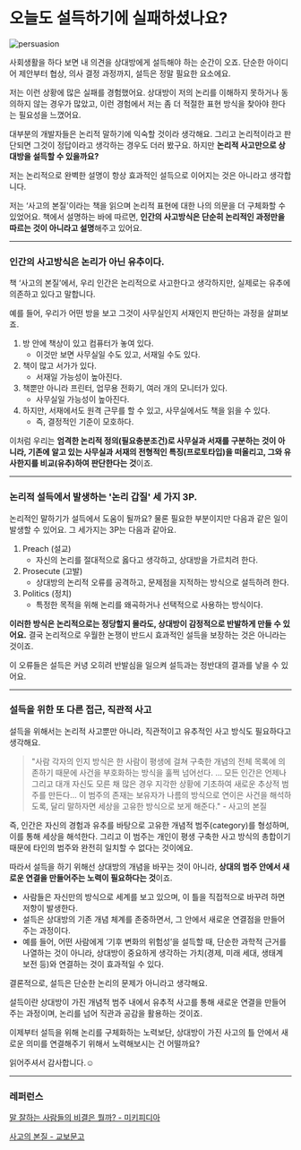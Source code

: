# 오늘도 설득하기에 실패하셨나요?

![persuasion](/statics/persuasion.webp)

사회생활을 하다 보면 내 의견을 상대방에게 설득해야 하는 순간이 오죠. 단순한 아이디어 제안부터 협상, 의사 결정 과정까지, 설득은 정말 필요한 요소에요.

저는 이런 상황에 많은 실패를 경험했어요. 상대방이 저의 논리를 이해하지 못하거나 동의하지 않는 경우가 많았고, 이런 경험에서 저는 좀 더 적절한 표현 방식을 찾아야 한다는 필요성을 느꼈어요.

대부분의 개발자들은 논리적 말하기에 익숙할 것이라 생각해요. 그리고 논리적이라고 판단되면 그것이 정답이라고 생각하는 경우도 더러 봤구요. 하지만 **논리적 사고만으로 상대방을 설득할 수 있을까요?**

저는 논리적으로 완벽한 설명이 항상 효과적인 설득으로 이어지는 것은 아니라고 생각합니다.

저는 ‘사고의 본질'이라는 책을 읽으며 논리적 표현에 대한 나의 의문을 더 구체화할 수 있었어요. 책에서 설명하는 바에 따르면, **인간의 사고방식은 단순히 논리적인 과정만을 따르는 것이 아니라고 설명**해주고 있어요.

---

### 인간의 사고방식은 논리가 아닌 유추이다.

책 ‘사고의 본질’에서, 우리 인간은 논리적으로 사고한다고 생각하지만, 실제로는 유추에 의존하고 있다고 말합니다.

예를 들어, 우리가 어떤 방을 보고 그것이 사무실인지 서재인지 판단하는 과정을 살펴보죠.

1. 방 안에 책상이 있고 컴퓨터가 놓여 있다.
   - 이것만 보면 사무실일 수도 있고, 서재일 수도 있다.
2. 책이 많고 서가가 있다.
   - 서재일 가능성이 높아진다.
3. 책뿐만 아니라 프린터, 업무용 전화기, 여러 개의 모니터가 있다.
   - 사무실일 가능성이 높아진다.
4. 하지만, 서재에서도 원격 근무를 할 수 있고, 사무실에서도 책을 읽을 수 있다.
   - 즉, 결정적인 기준이 모호하다.

이처럼 우리는 **엄격한 논리적 정의(필요충분조건)로 사무실과 서재를 구분하는 것이 아니라, 기존에 알고 있는 사무실과 서재의 전형적인 특징(프로토타입)을 떠올리고, 그와 유사한지를 비교(유추)하여 판단한다는 것**이죠.

---

### 논리적 설득에서 발생하는 '논리 갑질' 세 가지 3P.

논리적인 말하기가 설득에서 도움이 될까요? 물론 필요한 부분이지만 다음과 같은 일이 발생할 수 있어요. 그 세가지는 3P는 다음과 같아요.

1. Preach (설교)
   - 자신의 논리를 절대적으로 옳다고 생각하고, 상대방을 가르치려 한다.
2. Prosecute (고발)
   - 상대방의 논리적 오류를 공격하고, 문제점을 지적하는 방식으로 설득하려 한다.
3. Politics (정치)
   - 특정한 목적을 위해 논리를 왜곡하거나 선택적으로 사용하는 방식이다.

**이러한 방식은 논리적으로는 정당할지 몰라도, 상대방이 감정적으로 반발하게 만들 수 있어요.** 결국 논리적으로 우월한 논쟁이 반드시 효과적인 설득을 보장하는 것은 아니라는 것이죠.

이 오류들은 설득은 커녕 오히려 반발심을 일으켜 설득과는 정반대의 결과를 낳을 수 있어요.

---

### 설득을 위한 또 다른 접근, 직관적 사고

설득을 위해서는 논리적 사고뿐만 아니라, 직관적이고 유추적인 사고 방식도 필요하다고 생각해요.

> "사람 각자의 인지 방식은 한 사람이 평생에 걸쳐 구축한 개념의 전체 목록에 의존하기 때문에 사건을 부호화하는 방식을 훌쩍 넘어선다. … 모든 인간은 언제나 그리고 대개 자신도 모른 채 많은 경우 지각한 상황에 기초하여 새로운 추상적 범주를 만든다… 이 범주의 존재는 보유자가 나름의 방식으로 연이은 사건을 해석하도록, 달리 말하자면 세상을 고유한 방식으로 보게 해준다." - 사고의 본질

즉, 인간은 자신의 경험과 유추를 바탕으로 고유한 개념적 범주(category)를 형성하며, 이를 통해 세상을 해석한다. 그리고 이 범주는 개인이 평생 구축한 사고 방식의 총합이기 때문에 타인의 범주와 완전히 일치할 수 없다는 것이에요.

따라서 설득을 하기 위해선 상대방의 개념을 바꾸는 것이 아니라, **상대의 범주 안에서 새로운 연결을 만들어주는 노력이 필요하다는 것**이죠.

- 사람들은 자신만의 방식으로 세계를 보고 있으며, 이 틀을 직접적으로 바꾸려 하면 저항이 발생한다.
- 설득은 상대방의 기존 개념 체계를 존중하면서, 그 안에서 새로운 연결점을 만들어주는 과정이다.
- 예를 들어, 어떤 사람에게 ‘기후 변화의 위험성’을 설득할 때, 단순한 과학적 근거를 나열하는 것이 아니라, 상대방이 중요하게 생각하는 가치(경제, 미래 세대, 생태계 보전 등)와 연결하는 것이 효과적일 수 있다.

결론적으로, 설득은 단순한 논리의 문제가 아니라고 생각해요.

설득이란 상대방이 가진 개념적 범주 내에서 유추적 사고를 통해 새로운 연결을 만들어주는 과정이며, 논리를 넘어 직관과 공감을 활용하는 것이죠.

이제부터 설득을 위해 논리를 구체화하는 노력보단, 상대방이 가진 사고의 틀 안에서 새로운 의미를 연결해주기 위해서 노력해보시는 건 어떨까요?

읽어주셔서 감사합니다.☺️

---

### 레퍼런스

[말 잘하는 사람들의 비결은 뭘까? - 미키피디아](https://www.youtube.com/watch?v=mn3NV7vVIzM)

[사고의 본질 - 교보문고](https://product.kyobobook.co.kr/detail/S000000709430)
